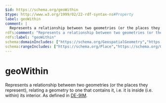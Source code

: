 ```yaml
---
$id: https://schema.org/geoWithin
$type: http://www.w3.org/1999/02/22-rdf-syntax-ns#Property
label: geoWithin
comment: |
  Represents a relationship between two geometries (or the places they represent), relating a geometry to one that contains it, i.e. it is inside (i.e. within) its interior. As defined in [DE-9IM](https://en.wikipedia.org/wiki/DE-9IM).
rdfs:comment: "Represents a relationship between two geometries (or the places they represent), relating a geometry to one that contains it, i.e. it is inside (i.e. within) its interior. As defined in [DE-9IM](https://en.wikipedia.org/wiki/DE-9IM)."
rdfs:label: "geoWithin"
schema:domainIncludes: ["https://schema.org/GeospatialGeometry","https://schema.org/Place"]
schema:rangeIncludes: ["https://schema.org/Place","https://schema.org/GeospatialGeometry"]
---
```


# geoWithin

Represents a relationship between two geometries (or the places they represent), relating a geometry to one that contains it, i.e. it is inside (i.e. within) its interior. As defined in [DE-9IM](https://en.wikipedia.org/wiki/DE-9IM).

